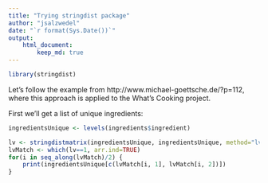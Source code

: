 ```yaml
---
title: "Trying stringdist package"
author: "jsalzwedel"
date: "`r format(Sys.Date())`"
output: 
    html_document:
        keep_md: true
---
```


```r
library(stringdist)
```

Let's follow the example from http://www.michael-goettsche.de/?p=112, where this
approach is applied to the What's Cooking project.

First we'll get a list of unique ingredients:

```r
ingredientsUnique <- levels(ingredients$ingredient)
```

```r
lv <- stringdistmatrix(ingredientsUnique, ingredientsUnique, method="lv")
lvMatch <- which(lv==1, arr.ind=TRUE)
for(i in seq_along(lvMatch)/2) {
    print(ingredientsUnique[c(lvMatch[i, 1], lvMatch[i, 2])])
}
```